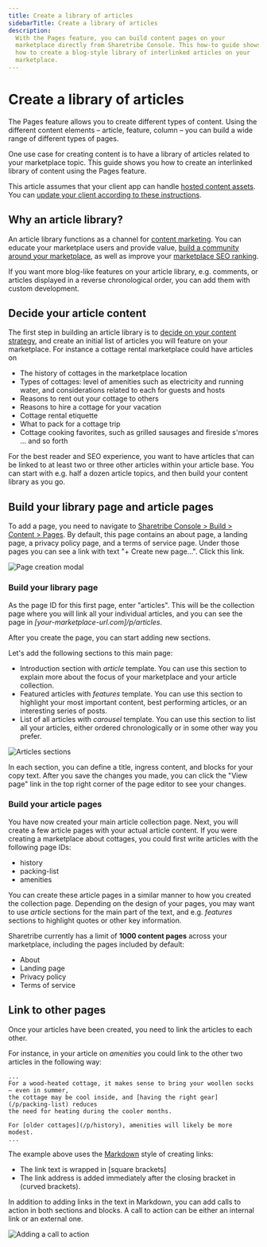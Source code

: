 ```yaml
---
title: Create a library of articles
sidebarTitle: Create a library of articles
description:
  With the Pages feature, you can build content pages on your
  marketplace directly from Sharetribe Console. This how-to guide shows
  how to create a blog-style library of interlinked articles on your
  marketplace.
---
```



# Create a library of articles

The Pages feature allows you to create different types of content. Using
the different content elements – article, feature, column – you can
build a wide range of different types of pages.

One use case for creating content is to have a library of articles
related to your marketplace topic. This guide shows you how to create an
interlinked library of content using the Pages feature.

This article assumes that your client app can handle
[hosted content assets](/concepts/content-management/). You can
[update your client according to these instructions](/legacy/ftw/page-builder/#how-to-take-pages-into-use-if-you-are-using-an-older-version-of-ftw).

## Why an article library?

An article library functions as a channel for
[content marketing](https://www.sharetribe.com/academy/how-to-do-local-content-marketing-for-marketplaces/).
You can educate your marketplace users and provide value,
[build a community around your marketplace](https://www.sharetribe.com/academy/turn-marketplace-community/),
as well as improve your
[marketplace SEO ranking](https://www.sharetribe.com/academy/marketplace-seo/opportunities-and-challenges/).

If you want more blog-like features on your article library, e.g.
comments, or articles displayed in a reverse chronological order, you
can add them with custom development.

## Decide your article content

The first step in building an article library is to
[decide on your content strategy](https://www.sharetribe.com/academy/marketplace-business-slows-down/#double-down-on-content),
and create an initial list of articles you will feature on your
marketplace. For instance a cottage rental marketplace could have
articles on

- The history of cottages in the marketplace location
- Types of cottages: level of amenities such as electricity and running
  water, and considerations related to each for guests and hosts
- Reasons to rent out your cottage to others
- Reasons to hire a cottage for your vacation
- Cottage rental etiquette
- What to pack for a cottage trip
- Cottage cooking favorites, such as grilled sausages and fireside
  s'mores ... and so forth

For the best reader and SEO experience, you want to have articles that
can be linked to at least two or three other articles within your
article base. You can start with e.g. half a dozen article topics, and
then build your content library as you go.

## Build your library page and article pages

To add a page, you need to navigate to
[Sharetribe Console > Build > Content > Pages](https://console.sharetribe.com/content/pages).
By default, this page contains an about page, a landing page, a privacy
policy page, and a terms of service page. Under those pages you can see
a link with text "+ Create new page...". Click this link.

![Page creation modal](./create-page-modal.png 'Page creation modal')

### Build your library page

As the page ID for this first page, enter "articles". This will be the
collection page where you will link all your individual articles, and
you can see the page in _[your-marketplace-url.com]/p/articles_.

After you create the page, you can start adding new sections.

Let's add the following sections to this main page:

- Introduction section with _article_ template. You can use this section
  to explain more about the focus of your marketplace and your article
  collection.
- Featured articles with _features_ template. You can use this section
  to highlight your most important content, best performing articles, or
  an interesting series of posts.
- List of all articles with _carousel_ template. You can use this
  section to list all your articles, either ordered chronologically or
  in some other way you prefer.

![Articles sections](./articles-sections.png 'Articles sections')

In each section, you can define a title, ingress content, and blocks for
your copy text. After you save the changes you made, you can click the
"View page" link in the top right corner of the page editor to see your
changes.

### Build your article pages

You have now created your main article collection page. Next, you will
create a few article pages with your actual article content. If you were
creating a marketplace about cottages, you could first write articles
with the following page IDs:

- history
- packing-list
- amenities

You can create these article pages in a similar manner to how you
created the collection page. Depending on the design of your pages, you
may want to use _article_ sections for the main part of the text, and
e.g. _features_ sections to highlight quotes or other key information.

<Callout type="important">

Sharetribe currently has a limit of **1000 content pages** across your
marketplace, including the pages included by default:

- About
- Landing page
- Privacy policy
- Terms of service

</Callout>

## Link to other pages

Once your articles have been created, you need to link the articles to
each other.

For instance, in your article on _amenities_ you could link to the other
two articles in the following way:

```
...
For a wood-heated cottage, it makes sense to bring your woollen socks – even in summer,
the cottage may be cool inside, and [having the right gear](/p/packing-list) reduces
the need for heating during the cooler months.

For [older cottages](/p/history), amenities will likely be more modest.
...
```

The example above uses the
[Markdown](https://www.markdownguide.org/getting-started/) style of
creating links:

- The link text is wrapped in [square brackets]
- The link address is added immediately after the closing bracket in
  (curved brackets).

In addition to adding links in the text in Markdown, you can add calls
to action in both sections and blocks. A call to action can be either an
internal link or an external one.

![Adding a call to action](./call-to-action-UI.png)

